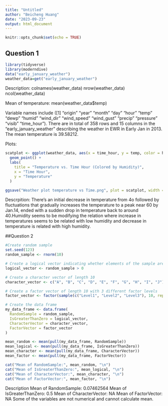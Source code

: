```yaml
---
title: "Untitled"
author: "Beicheng Huang"
date: "2023-09-23"
output: html_document
---
```


```r
knitr::opts_chunk$set(echo = TRUE)
```

## Question 1


```r
library(tidyverse)
library(moderndive)
data("early_january_weather")
weather_data=get("early_january_weather")
```

Description:
colnames(weather_data)
nrow(weather_data)
ncol(weather_data)

Mean of temperature:
mean(weather_data$temp)

Variable names include ([1] "origin"     "year"       "month"      "day"        "hour"       "temp"       "dewp"       "humid"   "wind_dir"   "wind_speed" "wind_gust"  "precip"     "pressure"   "visib"      "time_hour"). There are in total of 358 rows and 15 columns in the "early_january_weather" describing the weather in EWR in Early Jan in 2013.
The mean temperature is 39.58212.


Plots:

```r
scatplot <- ggplot(weather_data, aes(x = time_hour, y = temp, color = humid)) +
  geom_point() +
  labs(
    title = "Temperature vs. Time Hour (Colored by Humidity)",
    x = "Time Hour",
    y = "Temperature"
  )

ggsave("Weather plot temperature vs Time.png", plot = scatplot, width = 6, height = 4)


```

Descrpition:
  There's an initial decrease in temperature from 4o followed by fluctuations that gradually increases the temperature to a peak near 60 by Jan.14, ended with a sudden drop in temperature back to around 40.Humidity seems to be modifying the relation where increase in temperatures seems to be related with low humidity and decrease in temperature is related with high humidity.
  
  
##Question 2

```r

#Create random sample
set.seed(123)
random_sample <- rnorm(10)

# Create a logical vector indicating whether elements of the sample are greater than 0
logical_vector <- random_sample > 0

# Create a character vector of length 10
character_vector <- c("A", "B", "C", "D", "E", "F", "G", "H", "I", "J")

# Create a factor vector of length 10 with 3 different factor levels
factor_vector <- factor(sample(c("Level1", "Level2", "Level3"), 10, replace = TRUE))

# Create the data frame
my_data_frame <- data.frame(
  RandomSample = random_sample,
  IsGreaterThanZero = logical_vector,
  CharacterVector = character_vector,
  FactorVector = factor_vector
)

mean_random <- mean(pull(my_data_frame, RandomSample))
mean_logical <- mean(pull(my_data_frame, IsGreaterThanZero))
mean_character <- mean(pull(my_data_frame, CharacterVector))
mean_factor <- mean(pull(my_data_frame, FactorVector))

cat("Mean of RandomSample:", mean_random, "\n")
cat("Mean of IsGreaterThanZero:", mean_logical, "\n")
cat("Mean of CharacterVector:", mean_character, "\n")
cat("Mean of FactorVector:", mean_factor, "\n")
```

Description
Mean of RandomSample: 0.07462564 
Mean of IsGreaterThanZero: 0.5 
Mean of CharacterVector: NA 
Mean of FactorVector: NA 
Some of the variables are not numerical and cannot calculate mean.
